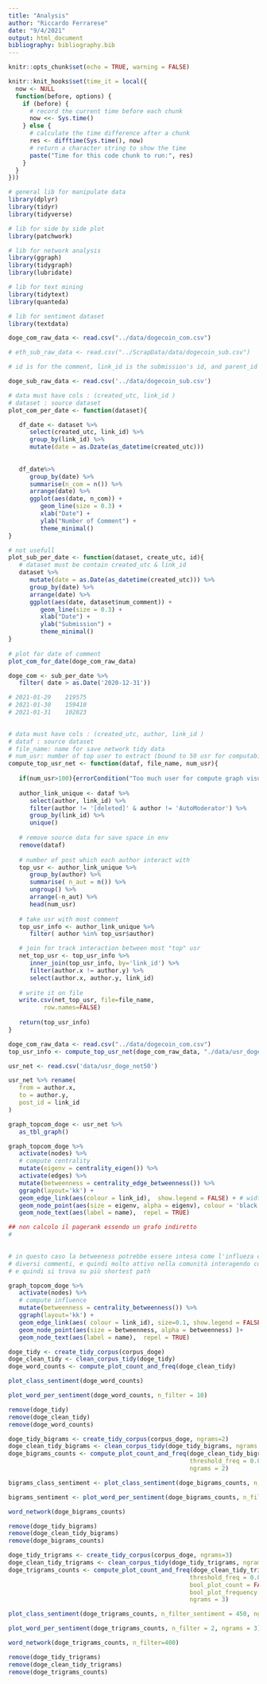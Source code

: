 ```yaml
---
title: "Analysis"
author: "Riccardo Ferrarese"
date: "9/4/2021"
output: html_document
bibliography: bibliography.bib
---
```


```r
knitr::opts_chunk$set(echo = TRUE, warning = FALSE)

knitr::knit_hooks$set(time_it = local({
  now <- NULL
  function(before, options) {
    if (before) {
      # record the current time before each chunk
      now <<- Sys.time()
    } else {
      # calculate the time difference after a chunk
      res <- difftime(Sys.time(), now)
      # return a character string to show the time
      paste("Time for this code chunk to run:", res)
    }
  }
}))

```


```r

# general lib for manipulate data
library(dplyr)
library(tidyr)
library(tidyverse)

# lib for side by side plot 
library(patchwork)

# lib for network analysis
library(ggraph)
library(tidygraph)
library(lubridate)

# lib for text mining
library(tidytext)
library(quanteda)

# lib for sentiment dataset
library(textdata)

```


```r

doge_com_raw_data <- read.csv("../data/dogecoin_com.csv")

# eth_sub_raw_data <- read.csv("../ScrapData/data/dogecoin_sub.csv")

# id is for the comment, link_id is the submission's id, and parent_id is the id of the parent of the comment, which can be either another comment or the submission.

doge_sub_raw_data <- read.csv('../data/dogecoin_sub.csv')

```

```r

# data must have cols : (created_utc, link_id )
# dataset : source dataset
plot_com_per_date <- function(dataset){

   df_date <- dataset %>%
      select(created_utc, link_id) %>%
      group_by(link_id) %>% 
      mutate(date = as.Dzate(as_datetime(created_utc)))
      
   
   df_date%>%
      group_by(date) %>%
      summarise(n_com = n()) %>%
      arrange(date) %>%
      ggplot(aes(date, n_com)) +
         geom_line(size = 0.3) +
         xlab("Date") + 
         ylab("Number of Comment") + 
         theme_minimal()
}

# not usefull 
plot_sub_per_date <- function(dataset, create_utc, id){
   # dataset must be contain created_utc & link_id
   dataset %>%
      mutate(date = as.Date(as_datetime(created_utc))) %>%
      group_by(date) %>%
      arrange(date) %>%
      ggplot(aes(date, dataset$num_comment)) +
         geom_line(size = 0.3) +
         xlab("Date") + 
         ylab("Submission") + 
         theme_minimal()
}
 
# plot for date of comment 
plot_com_for_date(doge_com_raw_data)

doge_com <- sub_per_date %>%
   filter( date > as.Date('2020-12-31'))

# 2021-01-29	219575			
# 2021-01-30	159410			
# 2021-01-31	102823	
          
```



```r

# data must have cols : (created_utc, author, link_id )
# dataf : source dataset
# file_name: name for save network tidy data 
# num_usr: number of top user to extract (bound to 50 usr for computability)
compute_top_usr_net <- function(dataf, file_name, num_usr){
   
   if(num_usr>100){errorCondition("Too much user for compute graph visualization")}
   
   author_link_unique <- dataf %>%
      select(author, link_id) %>%
      filter(author != '[deleted]' & author != 'AutoModerator') %>%
      group_by(link_id) %>%
      unique()
   
   # remove source data for save space in env 
   remove(dataf)
   
   # number of post which each author interact with 
   top_usr <- author_link_unique %>% 
      group_by(author) %>% 
      summarise( n_aut = n()) %>% 
      ungroup() %>% 
      arrange(-n_aut) %>% 
      head(num_usr)
   
   # take usr with most comment
   top_usr_info <- author_link_unique %>%
      filter( author %in% top_usr$author)

   # join for track interaction between most "top" usr 
   net_top_usr <- top_usr_info %>%
      inner_join(top_usr_info, by='link_id') %>%
      filter(author.x != author.y) %>%
      select(author.x, author.y, link_id)
   
   # write it on file 
   write.csv(net_top_usr, file=file_name,
          row.names=FALSE)
   
   return(top_usr_info)
}

doge_com_raw_data <- read.csv("../data/dogecoin_com.csv")
top_usr_info <- compute_top_usr_net(doge_com_raw_data, "./data/usr_doge_net50", 50)

```

```r
usr_net <- read.csv('data/usr_doge_net50')

usr_net %>% rename(
   from = author.x, 
   to = author.y, 
   post_id = link_id
)

graph_topcom_doge <- usr_net %>% 
   as_tbl_graph()

graph_topcom_doge %>% 
   activate(nodes) %>%
   # compute centrality 
   mutate(eigenv = centrality_eigen()) %>%
   activate(edges) %>%
   mutate(betweenness = centrality_edge_betweenness()) %>%
   ggraph(layout='kk') +
   geom_edge_link(aes(colour = link_id),  show.legend = FALSE) + # width=betweenness
   geom_node_point(aes(size = eigenv, alpha = eigenv), colour = 'black' ) + 
   geom_node_text(aes(label = name),  repel = TRUE)

## non calcolo il pagerank essendo un grafo indiretto 
# 
   
```
```r

# in questo caso la betweeness potrebbe essere intesa come l'influeza che un nodo ha avendo interagito con 
# diversi commenti, e quindi molto attivo nella comunità interagendo con molte persone diverse
# e quindi si trova su più shortest path 

graph_topcom_doge %>% 
   activate(nodes) %>%
   # compute influence
   mutate(betweenness = centrality_betweenness()) %>%
   ggraph(layout='kk') +
   geom_edge_link(aes( colour = link_id), size=0.1, show.legend = FALSE) +
   geom_node_point(aes(size = betweenness, alpha = betweenness) )+ 
   geom_node_text(aes(label = name),  repel = TRUE)

```


```r
doge_tidy <- create_tidy_corpus(corpus_doge)
doge_clean_tidy <- clean_corpus_tidy(doge_tidy)
doge_word_counts <- compute_plot_count_and_freq(doge_clean_tidy)
```

```r
plot_class_sentiment(doge_word_counts)
```

```r
plot_word_per_sentiment(doge_word_counts, n_filter = 10)
```

```r
remove(doge_tidy)
remove(doge_clean_tidy)
remove(doge_word_counts)
```


```r
doge_tidy_bigrams <- create_tidy_corpus(corpus_doge, ngrams=2)
doge_clean_tidy_bigrams <- clean_corpus_tidy(doge_tidy_bigrams, ngrams = 2)
doge_bigrams_counts <- compute_plot_count_and_freq(doge_clean_tidy_bigrams, 
                                                   threshold_freq = 0.0003,
                                                   ngrams = 2)
```

```r
bigrams_class_sentiment <- plot_class_sentiment(doge_bigrams_counts, n_filter_sentiment = 2500, ngrams = 2)
```


```r
bigrams_sentiment <- plot_word_per_sentiment(doge_bigrams_counts, n_filter = 10, ngrams = 2)
```


```r
word_network(doge_bigrams_counts)
```

```r
remove(doge_tidy_bigrams)
remove(doge_clean_tidy_bigrams)
remove(doge_bigrams_counts)
```



```r
doge_tidy_trigrams <- create_tidy_corpus(corpus_doge, ngrams=3)
doge_clean_tidy_trigrams <- clean_corpus_tidy(doge_tidy_trigrams, ngrams = 3)
doge_trigrams_counts <- compute_plot_count_and_freq(doge_clean_tidy_trigrams, 
                                                   threshold_freq = 0.00001,
                                                   bool_plot_count = FALSE,
                                                   bool_plot_frequency  = FALSE,
                                                   ngrams = 3)
```

```r
plot_class_sentiment(doge_trigrams_counts, n_filter_sentiment = 450, ngrams = 3)
```

```r
plot_word_per_sentiment(doge_trigrams_counts, n_filter = 2, ngrams = 3)
```

```r
word_network(doge_trigrams_counts, n_filter=400)
```

```r
remove(doge_tidy_trigrams)
remove(doge_clean_tidy_trigrams)
remove(doge_trigrams_counts)
```




